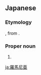 {{also|羅馬尼亞}}

==Japanese==
{{ja-kanjitab|るう|ま|に|あ|yomi=irr}}

===Etymology===
{{ja-ateji|c2=yes|sort=るうまにあ}}, from {{etyl|zh|ja|sort=るうまにあ}} {{m|zh|羅馬尼亞|tr=Luómǎníyà}}.

===Proper noun===
{{ja-pos|proper|ルーマニア}}

# {{rare spelling of|lang=ja|sort=るうまにあ|ルーマニア}}

{{catlangcode|ja|sort=るうまにあ|Romania|Countries of Europe}}

[[ja:羅馬尼亜]]